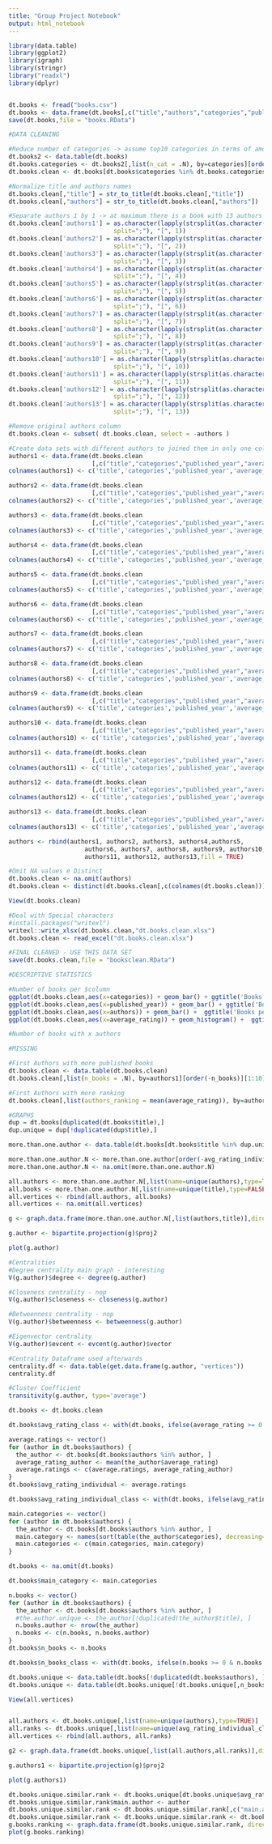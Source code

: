 ```yaml
---
title: "Group Project Notebook"
output: html_notebook
---
```


```r
library(data.table)
library(ggplot2)
library(igraph)
library(stringr)
library("readxl")
library(dplyr)


dt.books <- fread("books.csv")
dt.books <- data.frame(dt.books[,c("title","authors","categories","published_year","average_rating")])
save(dt.books,file = "books.RData")
```

```r
#DATA CLEANING

#Reduce number of categories -> assume top10 categories in terms of amount of books published
dt.books2 <- data.table(dt.books)
dt.books.categories <- dt.books2[,list(n_cat = .N), by=categories][order(-n_cat)][1:50]
dt.books.clean <- dt.books[dt.books$categories %in% dt.books.categories[,categories],]

#Normalize title and authors names
dt.books.clean[,"title"] = str_to_title(dt.books.clean[,"title"])
dt.books.clean[,"authors"] = str_to_title(dt.books.clean[,"authors"])

#Separate authors 1 by 1 -> at maximum there is a book with 13 authors
dt.books.clean['authors1'] = as.character(lapply(strsplit(as.character(dt.books.clean[,"authors"]), 
                             split=";"), "[", 1))
dt.books.clean['authors2'] = as.character(lapply(strsplit(as.character(dt.books.clean[,"authors"]), 
                             split=";"), "[", 2))
dt.books.clean['authors3'] = as.character(lapply(strsplit(as.character(dt.books.clean[,"authors"]), 
                             split=";"), "[", 3))
dt.books.clean['authors4'] = as.character(lapply(strsplit(as.character(dt.books.clean[,"authors"]), 
                             split=";"), "[", 4))
dt.books.clean['authors5'] = as.character(lapply(strsplit(as.character(dt.books.clean[,"authors"]), 
                             split=";"), "[", 5))
dt.books.clean['authors6'] = as.character(lapply(strsplit(as.character(dt.books.clean[,"authors"]), 
                             split=";"), "[", 6))
dt.books.clean['authors7'] = as.character(lapply(strsplit(as.character(dt.books.clean[,"authors"]), 
                             split=";"), "[", 7))
dt.books.clean['authors8'] = as.character(lapply(strsplit(as.character(dt.books.clean[,"authors"]), 
                             split=";"), "[", 8))
dt.books.clean['authors9'] = as.character(lapply(strsplit(as.character(dt.books.clean[,"authors"]), 
                             split=";"), "[", 9))
dt.books.clean['authors10'] = as.character(lapply(strsplit(as.character(dt.books.clean[,"authors"]), 
                             split=";"), "[", 10))
dt.books.clean['authors11'] = as.character(lapply(strsplit(as.character(dt.books.clean[,"authors"]), 
                             split=";"), "[", 11))
dt.books.clean['authors12'] = as.character(lapply(strsplit(as.character(dt.books.clean[,"authors"]), 
                             split=";"), "[", 12))
dt.books.clean['authors13'] = as.character(lapply(strsplit(as.character(dt.books.clean[,"authors"]), 
                             split=";"), "[", 13))

#Remove original authors column
dt.books.clean <- subset( dt.books.clean, select = -authors )

#Create data sets with different authors to joined them in only one column
authors1 <- data.frame(dt.books.clean
                       [,c("title","categories","published_year","average_rating","authors1")])
colnames(authors1) <- c('title','categories','published_year','average_rating','authors')

authors2 <- data.frame(dt.books.clean
                       [,c("title","categories","published_year","average_rating","authors2")])
colnames(authors2) <- c('title','categories','published_year','average_rating','authors')

authors3 <- data.frame(dt.books.clean
                       [,c("title","categories","published_year","average_rating","authors3")])
colnames(authors3) <- c('title','categories','published_year','average_rating','authors')

authors4 <- data.frame(dt.books.clean
                       [,c("title","categories","published_year","average_rating","authors4")])
colnames(authors4) <- c('title','categories','published_year','average_rating','authors')

authors5 <- data.frame(dt.books.clean
                       [,c("title","categories","published_year","average_rating","authors5")])
colnames(authors5) <- c('title','categories','published_year','average_rating','authors')

authors6 <- data.frame(dt.books.clean
                       [,c("title","categories","published_year","average_rating","authors6")])
colnames(authors6) <- c('title','categories','published_year','average_rating','authors')

authors7 <- data.frame(dt.books.clean
                       [,c("title","categories","published_year","average_rating","authors7")])
colnames(authors7) <- c('title','categories','published_year','average_rating','authors')

authors8 <- data.frame(dt.books.clean
                       [,c("title","categories","published_year","average_rating","authors8")])
colnames(authors8) <- c('title','categories','published_year','average_rating','authors')

authors9 <- data.frame(dt.books.clean
                       [,c("title","categories","published_year","average_rating","authors9")])
colnames(authors9) <- c('title','categories','published_year','average_rating','authors')

authors10 <- data.frame(dt.books.clean
                       [,c("title","categories","published_year","average_rating","authors10")])
colnames(authors10) <- c('title','categories','published_year','average_rating','authors')

authors11 <- data.frame(dt.books.clean
                       [,c("title","categories","published_year","average_rating","authors11")])
colnames(authors11) <- c('title','categories','published_year','average_rating','authors')

authors12 <- data.frame(dt.books.clean
                       [,c("title","categories","published_year","average_rating","authors12")])
colnames(authors12) <- c('title','categories','published_year','average_rating','authors')

authors13 <- data.frame(dt.books.clean
                       [,c("title","categories","published_year","average_rating","authors13")])
colnames(authors13) <- c('title','categories','published_year','average_rating','authors')

authors <- rbind(authors1, authors2, authors3, authors4,authors5,
                     authors6, authors7, authors8, authors9, authors10,
                     authors11, authors12, authors13,fill = TRUE)

#Omit NA values e Distinct
dt.books.clean <- na.omit(authors)
dt.books.clean <- distinct(dt.books.clean[,c(colnames(dt.books.clean))])

View(dt.books.clean)

#Deal with Special characters
#install.packages("writexl")
writexl::write_xlsx(dt.books.clean,"dt.books.clean.xlsx")
dt.books.clean <- read_excel("dt.books.clean.xlsx")

#FINAL CLEANED - USE THIS DATA SET
save(dt.books.clean,file = "booksclean.RData")
```

```r
#DESCRIPTIVE STATISTICS

#Number of books per $column
ggplot(dt.books.clean,aes(x=categories)) + geom_bar() + ggtitle('Books per Category')
ggplot(dt.books.clean,aes(x=published_year)) + geom_bar() + ggtitle('Books per Year published')
ggplot(dt.books.clean,aes(x=authors)) + geom_bar() +  ggtitle('Books per Author')
ggplot(dt.books.clean,aes(x=average_rating)) + geom_histogram() +  ggtitle('Books per Ranking')

#Number of books with x authors

#MISSING

#First Authors with more published books
dt.books.clean <- data.table(dt.books.clean)
dt.books.clean[,list(n_books = .N), by=authors1][order(-n_books)][1:10]

#First Authors with more ranking
dt.books.clean[,list(authors_ranking = mean(average_rating)), by=authors][order(-authors_ranking)][1:10]
```

```r
#GRAPHS
dup = dt.books[duplicated(dt.books$title),]
dup.unique = dup[!duplicated(dup$title),]

more.than.one.author <- data.table(dt.books[dt.books$title %in% dup.unique$title,])

more.than.one.author.N <- more.than.one.author[order(-avg_rating_individual),][1:100,]
more.than.one.author.N <- na.omit(more.than.one.author.N)

all.authors <- more.than.one.author.N[,list(name=unique(authors),type=TRUE)]
all.books <- more.than.one.author.N[,list(name=unique(title),type=FALSE)]
all.vertices <- rbind(all.authors, all.books)
all.vertices <- na.omit(all.vertices)

g <- graph.data.frame(more.than.one.author.N[,list(authors,title)],directed=FALSE, vertices=all.vertices)

g.author <- bipartite.projection(g)$proj2

plot(g.author)
```

```r
#Centralities
#Degree centrality main graph - interesting
V(g.author)$degree <- degree(g.author)

#Closeness centrality - nop
V(g.author)$closeness <- closeness(g.author)

#Betweenness centrality - nop
V(g.author)$betweenness <- betweenness(g.author)

#Eigenvector centrality
V(g.author)$evcent <- evcent(g.author)$vector 

#Centrality Dataframe used afterwards
centrality.df <- data.table(get.data.frame(g.author, "vertices"))
centrality.df
```

```r
#Cluster Coefficient
transitivity(g.author, type='average')
```

```r
dt.books <- dt.books.clean

dt.books$avg_rating_class <- with(dt.books, ifelse(average_rating >= 0 & average_rating < 0.5, "[0-0.5[", ifelse(average_rating >= 0.5 & average_rating < 1, "[0.5 -1[", ifelse(average_rating >= 1 & average_rating < 1.5, "[1-1.5[", ifelse(average_rating >= 1.5 & average_rating < 2, "[1.5-2[", ifelse(average_rating >= 2 & average_rating <= 2.5, "[2-2.5]", ifelse(average_rating >= 2.5 & average_rating <= 3, "[2.5-3[", ifelse(average_rating >= 3 & average_rating <= 3.5, "[3-3.5[", ifelse(average_rating >= 3.5 & average_rating <= 4,  "[3.5-4[", ifelse(average_rating >= 4 & average_rating <= 4.5,  "[4-4.5[", ifelse(average_rating >= 4.5 & average_rating <= 5,  "[4.5-5]", "NA")))))))))))

average.ratings <- vector()
for (author in dt.books$authors) {
  the_author <- dt.books[dt.books$authors %in% author, ]
  average_rating_author <- mean(the_author$average_rating)
  average.ratings <- c(average.ratings, average_rating_author)
}
dt.books$avg_rating_individual <- average.ratings

dt.books$avg_rating_individual_class <- with(dt.books, ifelse(avg_rating_individual >= 0 & avg_rating_individual < 0.5, "[0-0.5[", ifelse(avg_rating_individual >= 0.5 & avg_rating_individual < 1, "[0.5 -1[", ifelse(avg_rating_individual >= 1 & avg_rating_individual < 1.5, "[1-1.5[", ifelse(avg_rating_individual >= 1.5 & avg_rating_individual < 2, "[1.5-2[", ifelse(avg_rating_individual >= 2 & avg_rating_individual <= 2.5, "[2-2.5[", ifelse(avg_rating_individual >= 2.5 & avg_rating_individual <= 3, "[2.5-3[", ifelse(avg_rating_individual >= 3 & avg_rating_individual <= 3.5, "[3-3.5[", ifelse(avg_rating_individual >= 3.5 & avg_rating_individual <= 4,  "[3.5-4[", ifelse(avg_rating_individual >= 4 & avg_rating_individual <= 4.5,  "[4-4.5[", ifelse(avg_rating_individual >= 4.5 & avg_rating_individual <= 5,  "[4.5-5]", "NA")))))))))))

main.categories <- vector()
for (author in dt.books$authors) {
  the_author <- dt.books[dt.books$authors %in% author, ]
  main.category <- names(sort(table(the_author$categories), decreasing=TRUE)[1])
  main.categories <- c(main.categories, main.category)
}

dt.books <- na.omit(dt.books)

dt.books$main_category <- main.categories

n.books <- vector()
for (author in dt.books$authors) {
  the_author <- dt.books[dt.books$authors %in% author, ]
  #the.author.unique <- the_author[!duplicated(the_author$title), ]
  n.books.author <- nrow(the_author)
  n.books <- c(n.books, n.books.author)
}
dt.books$n_books <- n.books

dt.books$n_books_class <- with(dt.books, ifelse(n.books >= 0 & n.books < 2, "[0-2[", ifelse(n.books >= 2 & n.books < 5, "[2-5[", ifelse(n.books >= 5 & n.books < 10, "[5 -10[", ifelse(n.books >= 10 & n.books < 15, "[10-15[", ifelse(n.books >= 15 & n.books < 20, "[15-20[", ifelse(n.books >= 20 & n.books <= 25, "[20-25[", ifelse(n.books >= 25 & n.books <= 30, "[25-30[", ifelse(n.books >= 30 & n.books <= 35, "[30-35[", ifelse(n.books >= 35 & n.books <= 40, "[35-40[", ifelse(n.books >= 40 & n.books <= 45, "[40-45]", "NA")))))))))))

```

```r
dt.books.unique <- data.table(dt.books[!duplicated(dt.books$authors), ])
dt.books.unique <- data.table(dt.books.unique[!dt.books.unique[,n_books_class] %in% c("[0-2[")][1:50,])

View(all.vertices)


all.authors <- dt.books.unique[,list(name=unique(authors),type=TRUE)]
all.ranks <- dt.books.unique[,list(name=unique(avg_rating_individual_class),type=FALSE)]
all.vertices <- rbind(all.authors, all.ranks)

g2 <- graph.data.frame(dt.books.unique[,list(all.authors,all.ranks)],directed=FALSE, vertices=NULL)

g.authors1 <- bipartite.projection(g)$proj2

plot(g.authors1)

dt.books.unique.similar.rank <- dt.books.unique[dt.books.unique$avg_rating_individual_class == author_class & dt.books.unique$n_books_class == author_n_books_class, ]
dt.books.unique.similar.rank$main.author <- author
dt.books.unique.similar.rank <- dt.books.unique.similar.rank[,c("main.author", "authors")]
dt.books.unique.similar.rank <- dt.books.unique.similar.rank <- dt.books.unique.similar.rank[!duplicated(dt.books.unique.similar.rank$authors), ]
g.books.ranking <- graph.data.frame(dt.books.unique.similar.rank, directed=FALSE, vertices = NULL)
plot(g.books.ranking)
```

```r
```

```r
```

```r
```

```r
```

```r
```

```r
```

```r
```